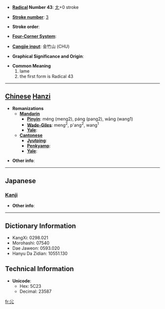 * '''[[Wiktionary:Chinese radical index| Radical]] Number 43''': [[Wiktionary:Chinese radical index 尢|尢]]+0 stroke

* '''[[Wiktionary:Chinese total strokes index|Stroke number]]''': [[Wiktionary:Chinese total strokes index 3|3]]

* '''Stroke order''': 

* '''[[Wiktionary:Chinese four corner index|Four-Corner System]]''': 

* '''[[Wiktionary:Chinese Cangjie index|Cangjie input]]''': 金竹山 (CHU)

* '''Graphical Significance and Origin''': 

* '''Common Meaning'''
*#lame
*# the first form is Radical 43


----

== [[Chinese]] [[Hanzi]] ==

* '''Romanizations'''
** '''[[Mandarin]]'''
*** '''[[Pinyin]]''': méng (meng2), páng (pang2), wāng (wang1)
*** '''[[Wade-Giles]]''': meng<sup>2</sup>, p'ang<sup>2</sup>, wang<sup>1</sup>
*** '''[[Yale]]''': 
** '''[[Cantonese]]'''
*** '''[[Jyutping]]''':
*** '''[[Penkyamp]]''': 
*** '''[[Yale]]''': 

* '''Other info''': 

----

==Japanese==
===[[Kanji]]===
{{kanji|on readings=[[おう]] (ō)
|kun readings=[[まげあし]] (mageashi)
}}

* '''Other info''':  

----

== Dictionary Information ==

* KangXi: 0298.021
* Morohashi: 07540
* Dae Jaweon: 0593.020
* Hanyu Da Zidian: 10551.130

== Technical Information ==

* '''Unicode''':
** Hex: 5C23
** Decimal: 23587

[[fr:尣]]